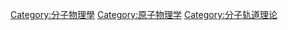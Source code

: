 {{noteTA
|T=zh-hans:分类:轨道; zh-hant:分類:軌域;
|1=zh-hans:轨道; zh-hant:軌域;
|2=zh-hans:杂化; zh-hant:混成;
|3=zh-hans:能级; zh-hant:能階;
|G1=Chemistry
}}
{{catmore}}

[[Category:分子物理學|Category:分子物理學]]
[[Category:原子物理学|Category:原子物理学]]
[[Category:分子轨道理论|Category:分子轨道理论]]